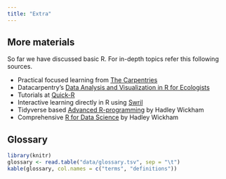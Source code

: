 ```yaml
---
title: "Extra"
---
```


## More materials

So far we have discussed basic R. For in-depth topics refer this following sources.

* Practical focused learning from [The Carpentries](http://swcarpentry.github.io/r-novice-inflammation/)
* Datacarpentry's [Data Analysis and Visualization in R for Ecologists](https://datacarpentry.org/R-ecology-lesson/index.html)
* Tutorials at [Quick-R](https://www.statmethods.net/index.html)
* Interactive learning directly in R using [Swril](https://swirlstats.com/)
* Tidyverse based [Advanced R-programming](http://adv-r.had.co.nz/) by Hadley Wickham
* Comprehensive [R for Data Science](https://r4ds.had.co.nz/) by Hadley Wickham

## Glossary

```r
library(knitr)
glossary <- read.table("data/glossary.tsv", sep = "\t")
kable(glossary, col.names = c("terms", "definitions"))
```

